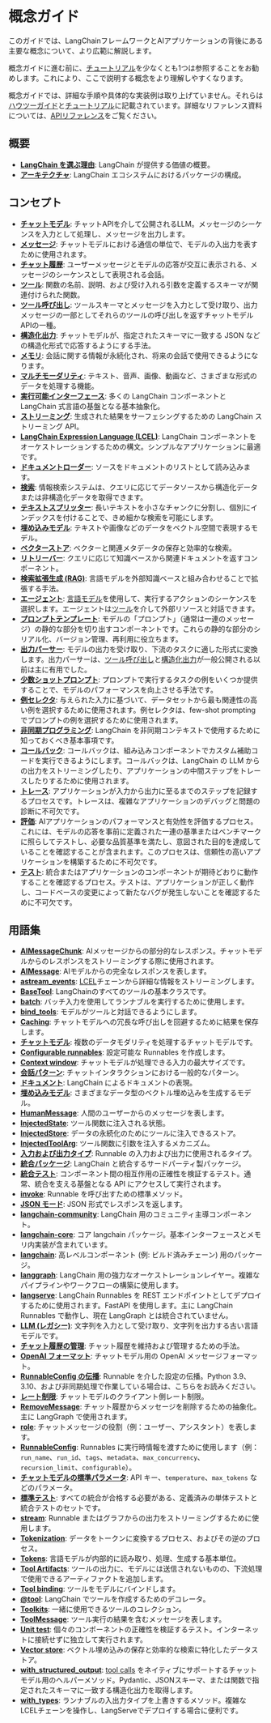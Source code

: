 # 概念ガイド

このガイドでは、LangChainフレームワークとAIアプリケーションの背後にある主要な概念について、より広範に解説します。

概念ガイドに進む前に、[チュートリアル](/docs/tutorials)を少なくとも1つは参照することをお勧めします。これにより、ここで説明する概念をより理解しやすくなります。

概念ガイドでは、詳細な手順や具体的な実装例は取り上げていません。それらは[ハウツーガイド](/docs/how_to/)と[チュートリアル](/docs/tutorials)に記載されています。詳細なリファレンス資料については、[APIリファレンス](https://python.langchain.com/api_reference/)をご覧ください。

## 概要

- **[LangChain を選ぶ理由](/docs/concepts/why_langchain)**: LangChain が提供する価値の概要。
- **[アーキテクチャ](/docs/concepts/architecture)**: LangChain エコシステムにおけるパッケージの構成。

## コンセプト

- **[チャットモデル](/docs/concepts/chat_models)**: チャットAPIを介して公開されるLLM。メッセージのシーケンスを入力として処理し、メッセージを出力します。
- **[メッセージ](/docs/concepts/messages)**: チャットモデルにおける通信の単位で、モデルの入出力を表すために使用されます。
- **[チャット履歴](/docs/concepts/chat_history)**: ユーザーメッセージとモデルの応答が交互に表示される、メッセージのシーケンスとして表現される会話。
- **[ツール](/docs/concepts/tools)**: 関数の名前、説明、および受け入れる引数を定義するスキーマが関連付けられた関数。
- **[ツール呼び出し](/docs/concepts/tool_calling)**: ツールスキーマとメッセージを入力として受け取り、出力メッセージの一部としてそれらのツールの呼び出しを返すチャットモデルAPIの一種。
- **[構造化出力](/docs/concepts/structured_outputs)**: チャットモデルが、指定されたスキーマに一致する JSON などの構造化形式で応答するようにする手法。
- **[メモリ](https://langchain-ai.github.io/langgraph/concepts/memory/)**: 会話に関する情報が永続化され、将来の会話で使用できるようになります。
- **[マルチモーダリティ](/docs/concepts/multimodality)**: テキスト、音声、画像、動画など、さまざまな形式のデータを処理する機能。
- **[実行可能インターフェース](/docs/concepts/runnables)**: 多くの LangChain コンポーネントと LangChain 式言語の基盤となる基本抽象化。
- **[ストリーミング](/docs/concepts/streaming)**: 生成された結果をサーフェシングするための LangChain ストリーミング API。
- **[LangChain Expression Language (LCEL)](/docs/concepts/lcel)**: LangChain コンポーネントをオーケストレーションするための構文。シンプルなアプリケーションに最適です。
- **[ドキュメントローダー](/docs/concepts/document_loaders)**: ソースをドキュメントのリストとして読み込みます。
- **[検索](/docs/concepts/retrieval)**: 情報検索システムは、クエリに応じてデータソースから構造化データまたは非構造化データを取得できます。
- **[テキストスプリッター](/docs/concepts/text_splitters)**: 長いテキストを小さなチャンクに分割し、個別にインデックスを付けることで、きめ細かな検索を可能にします。
- **[埋め込みモデル](/docs/concepts/embedding_models)**: テキストや画像などのデータをベクトル空間で表現するモデル。
- **[ベクターストア](/docs/concepts/vectorstores)**: ベクターと関連メタデータの保存と効率的な検索。
- **[リトリーバー](/docs/concepts/retrievers)**: クエリに応じて知識ベースから関連ドキュメントを返すコンポーネント。
- **[検索拡張生成 (RAG)](/docs/concepts/rag)**: 言語モデルを外部知識ベースと組み合わせることで拡張する手法。
- **[エージェント](/docs/concepts/agents)**: [言語モデル](/docs/concepts/chat_models)を使用して、実行するアクションのシーケンスを選択します。エージェントは[ツール](/docs/concepts/tools)を介して外部リソースと対話できます。
- **[プロンプトテンプレート](/docs/concepts/prompt_templates)**: モデルの「プロンプト」（通常は一連のメッセージ）の静的な部分を切り出すコンポーネントです。これらの静的な部分のシリアル化、バージョン管理、再利用に役立ちます。
- **[出力パーサー](/docs/concepts/output_parsers)**: モデルの出力を受け取り、下流のタスクに適した形式に変換します。出力パーサーは、[ツール呼び出し](/docs/concepts/tool_calling)と[構造化出力](/docs/concepts/structured_outputs)が一般公開される以前は主に有用でした。
- **[少数ショットプロンプト](/docs/concepts/few_shot_prompting)**: プロンプトで実行するタスクの例をいくつか提供することで、モデルのパフォーマンスを向上させる手法です。
- **[例セレクタ](/docs/concepts/example_selectors)**: 与えられた入力に基づいて、データセットから最も関連性の高い例を選択するために使用されます。例セレクタは、few-shot prompting でプロンプトの例を選択するために使用されます。
- **[非同期プログラミング](/docs/concepts/async)**: LangChain を非同期コンテキストで使用するために知っておくべき基本事項です。
- **[コールバック](/docs/concepts/callbacks)**: コールバックは、組み込みコンポーネントでカスタム補助コードを実行できるようにします。コールバックは、LangChain の LLM からの出力をストリーミングしたり、アプリケーションの中間ステップをトレースしたりするために使用されます。
- **[トレース](/docs/concepts/tracing)**: アプリケーションが入力から出力に至るまでのステップを記録するプロセスです。トレースは、複雑なアプリケーションのデバッグと問題の診断に不可欠です。
- **[評価](/docs/concepts/evaluation)**: AIアプリケーションのパフォーマンスと有効性を評価するプロセス。これには、モデルの応答を事前に定義された一連の基準またはベンチマークに照らしてテストし、必要な品質基準を満たし、意図された目的を達成していることを確認することが含まれます。このプロセスは、信頼性の高いアプリケーションを構築するために不可欠です。
- **[テスト](/docs/concepts/testing)**: 統合またはアプリケーションのコンポーネントが期待どおりに動作することを確認するプロセス。テストは、アプリケーションが正しく動作し、コードベースの変更によって新たなバグが発生しないことを確認するために不可欠です。

## 用語集

- **[AIMessageChunk](/docs/concepts/messages#aimessagechunk)**: AIメッセージからの部分的なレスポンス。チャットモデルからのレスポンスをストリーミングする際に使用されます。
- **[AIMessage](/docs/concepts/messages#aimessage)**: AIモデルからの完全なレスポンスを表します。
- **[astream_events](/docs/concepts/chat_models#key-methods)**: [LCEL](/docs/concepts/lcel)チェーンから詳細な情報をストリーミングします。
- **[BaseTool](/docs/concepts/tools/#tool-interface)**: LangChainのすべてのツールの基本クラスです。
- **[batch](/docs/concepts/runnables)**: バッチ入力を使用してランナブルを実行するために使用します。
- **[bind_tools](/docs/concepts/tool_calling/#tool-binding)**: モデルがツールと対話できるようにします。
- **[Caching](/docs/concepts/chat_models#caching)**: チャットモデルへの冗長な呼び出しを回避するために結果を保存します。
- **[チャットモデル](/docs/concepts/multimodality/#multimodality-in-chat-models)**: 複数のデータモダリティを処理するチャットモデルです。
- **[Configurable runnables](/docs/concepts/runnables/#configurable-runnables)**: 設定可能な Runnables を作成します。
- **[Context window](/docs/concepts/chat_models#context-window)**: チャットモデルが処理できる入力の最大サイズです。
- **[会話パターン](/docs/concepts/chat_history#conversation-patterns)**: チャットインタラクションにおける一般的なパターン。
- **[ドキュメント](https://python.langchain.com/api_reference/core/documents/langchain_core.documents.base.Document.html)**: LangChain によるドキュメントの表現。
- **[埋め込みモデル](/docs/concepts/multimodality/#multimodality-in-embedding-models)**: さまざまなデータ型のベクトル埋め込みを生成するモデル。
- **[HumanMessage](/docs/concepts/messages#humanmessage)**: 人間のユーザーからのメッセージを表します。
- **[InjectedState](/docs/concepts/tools#injectedstate)**: ツール関数に注入される状態。
- **[InjectedStore](/docs/concepts/tools#injectedstore)**: データの永続化のためにツールに注入できるストア。
- **[InjectedToolArg](/docs/concepts/tools#injectedtoolarg)**: ツール関数に引数を注入するメカニズム。
- **[入力および出力タイプ](/docs/concepts/runnables#input-and-output-types)**: Runnable の入力および出力に使用されるタイプ。
- **[統合パッケージ](/docs/concepts/architecture/#integration-packages)**: LangChain と統合するサードパーティ製パッケージ。
- **[統合テスト](/docs/concepts/testing#integration-tests)**: コンポーネント間の相互作用の正確性を検証するテスト。通常、統合を支える基盤となる API にアクセスして実行されます。
- **[invoke](/docs/concepts/runnables)**: Runnable を呼び出すための標準メソッド。
- **[JSON モード](/docs/concepts/structured_outputs#json-mode)**: JSON 形式でレスポンスを返します。
- **[langchain-community](/docs/concepts/architecture#langchain-community)**: LangChain 用のコミュニティ主導コンポーネント。
- **[langchain-core](/docs/concepts/architecture#langchain-core)**: コア langchain パッケージ。基本インターフェースとメモリ内実装が含まれています。
- **[langchain](/docs/concepts/architecture#langchain)**: 高レベルコンポーネント (例: ビルド済みチェーン) 用のパッケージ。
- **[langgraph](/docs/concepts/architecture#langgraph)**: LangChain 用の強力なオーケストレーションレイヤー。複雑なパイプラインやワークフローの構築に使用します。
- **[langserve](/docs/concepts/architecture#langserve)**: LangChain Runnables を REST エンドポイントとしてデプロイするために使用されます。FastAPI を使用します。主に LangChain Runnables で動作し、現在 LangGraph とは統合されていません。
- **[LLM (レガシー)](/docs/concepts/text_llms)**: 文字列を入力として受け取り、文字列を出力する古い言語モデルです。
- **[チャット履歴の管理](/docs/concepts/chat_history#managing-chat-history)**: チャット履歴を維持および管理するための手法。
- **[OpenAI フォーマット](/docs/concepts/messages#openai-format)**: チャットモデル用の OpenAI メッセージフォーマット。
- **[RunnableConfig の伝播](/docs/concepts/runnables/#propagation-of-runnableconfig)**: Runnable を介した設定の伝播。Python 3.9、3.10、および非同期処理で作業している場合は、こちらをお読みください。
- **[レート制限](/docs/concepts/chat_models#rate-limiting)**: チャットモデルのクライアント側レート制限。
- **[RemoveMessage](/docs/concepts/messages/#removemessage)**: チャット履歴からメッセージを削除するための抽象化。主に LangGraph で使用されます。
- **[role](/docs/concepts/messages#role)**: チャットメッセージの役割（例：ユーザー、アシスタント）を表します。
- **[RunnableConfig](/docs/concepts/runnables/#runnableconfig)**: Runnables に実行時情報を渡すために使用します（例：`run_name`、`run_id`、`tags`、`metadata`、`max_concurrency`、`recursion_limit`、`configurable`）。
- **[チャットモデルの標準パラメータ](/docs/concepts/chat_models#standard-parameters)**: API キー、`temperature`、`max_tokens` などのパラメータ。
- **[標準テスト](/docs/concepts/testing#standard-tests)**: すべての統合が合格する必要がある、定義済みの単体テストと統合テストのセットです。
- **[stream](/docs/concepts/streaming)**: Runnable またはグラフからの出力をストリーミングするために使用します。
- **[Tokenization](/docs/concepts/tokens)**: データをトークンに変換するプロセス、およびその逆のプロセス。
- **[Tokens](/docs/concepts/tokens)**: 言語モデルが内部的に読み取り、処理、生成する基本単位。
- **[Tool Artifacts](/docs/concepts/tools#tool-artifacts)**: ツールの出力に、モデルには送信されないものの、下流処理で使用できるアーティファクトを追加します。
- **[Tool binding](/docs/concepts/tool_calling#tool-binding)**: ツールをモデルにバインドします。
- **[@tool](/docs/concepts/tools/#create-tools-using-the-tool-decorator)**: LangChain でツールを作成するためのデコレータ。
- **[Toolkits](/docs/concepts/tools#toolkits)**: 一緒に使用できるツールのコレクション。
- **[ToolMessage](/docs/concepts/messages#toolmessage)**: ツール実行の結果を含むメッセージを表します。
- **[Unit test](/docs/concepts/testing#unit-tests)**: 個々のコンポーネントの正確性を検証するテスト。インターネットに接続せずに独立して実行されます。
- **[Vector store](/docs/concepts/vectorstores)**: ベクトル埋め込みの保存と効率的な検索に特化したデータストア。
- **[with_structured_output](/docs/concepts/structured_outputs/#structured-output-method)**: [tool calls](/docs/concepts/tool_calling) をネイティブにサポートするチャットモデル用のヘルパーメソッド。Pydantic、JSONスキーマ、または関数で指定されたスキーマに一致する構造化出力を取得します。
- **[with_types](/docs/concepts/runnables#with_types)**: ランナブルの入出力タイプを上書きするメソッド。複雑なLCELチェーンを操作し、LangServeでデプロイする場合に便利です。
